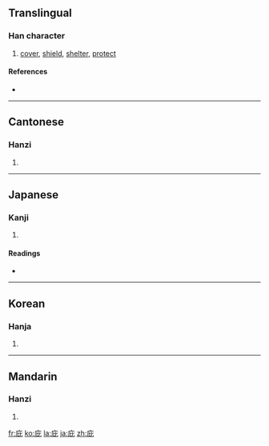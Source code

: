 ==Translingual==

===Han character===
{{Han char|rn=53|rad=广|as=04|sn=7|four=0021<sub>1</sub>|canj=戈心心 (IPP), X戈心心 (XIPP)|ids=⿸[[广]][[比]]}}

# [[cover]], [[shield]], [[shelter]], [[protect]]

====References====
* {{Han ref|kx=0343.210|dkj=09239|dj=0653.080|hdz=20874.050|uh=5E87|ud=24199|bh=A7C8|bd=42952}}

----

==Cantonese==

===Hanzi===
{{yue-hanzi|jyut=|y=bei3}}

# {{defn|Cantonese}}

----

==Japanese==

===Kanji===
{{ja-kanji|grade=|rs=广04}}

# {{defn|Japanese}}

====Readings====
* {{ja-readings|on=[[ひ]] (hi)|kun=[[おおう]] (oou), [[かばう]] (kabau), [[ひさし]] (hisashi)}}

----

==Korean==

===Hanja===
{{ko-hanja|hangeul=비|rv=bi|mr=pi}}

# {{defn|Korean}}

----

==Mandarin==

===Hanzi===
{{cmn-hanzi|pin=[[bì]] ([[bi4]])|wg=pi<sup>4</sup>}}

# {{defn|Mandarin}}

[[fr:庇]]
[[ko:庇]]
[[la:庇]]
[[ja:庇]]
[[zh:庇]]